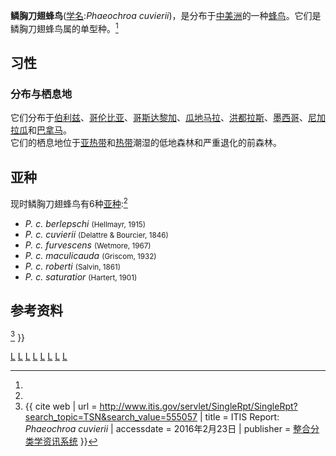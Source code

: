 {{Speciesbox
| taxon = Phaeochroa cuvierii
| image = Scaly-breasted Hummingbird - Sarapiqui - Costa Rica S4E0291 (26084747394).jpg
| status = LC
| status_system = IUCN3.1
| status_ref = <ref>{{IUCN|id=22687041 |title=''Phaeochroa cuvierii'' |assessors=[[BirdLife_International|BirdLife International]] |version=2013.2 |year=2012 |accessdate=26 November 2013}}</ref>
| parent_authority = [[John_Gould|Gould]], 1861
| authority = ({{tsl|en|Adolphe Delattre|Delattre}} & {{tsl|en|Jules Bourcier|Bourcier}}, 1846)
| synonyms = *''Campylopterus cuvierii''
| range_map = Phaeochroa cuvierii map.svg
| range_map_caption = 鳞胸刀翅蜂鸟的分布
}}
'''鳞胸刀翅蜂鸟'''([[学名|学名]]:''Phaeochroa cuvierii'')，是分布于[[中美洲|中美洲]]的一种[[蜂鸟|蜂鸟]]。它们是鳞胸刀翅蜂鸟属的单型种。<ref name = "ITIS"/>

==习性==
===分布与栖息地===
它们分布于[[伯利兹|伯利兹]]、[[哥伦比亚|哥伦比亚]]、[[哥斯达黎加|哥斯达黎加]]、[[瓜地马拉|瓜地马拉]]、[[洪都拉斯|洪都拉斯]]、[[墨西哥|墨西哥]]、[[尼加拉瓜|尼加拉瓜]]和[[巴拿马|巴拿马]]。<br/>
它们的栖息地位于[[亚热带|亚热带]]和[[热带|热带]]潮湿的低地森林和严重退化的前森林。

==亚种==
现时鳞胸刀翅蜂鸟有6种[[亚种|亚种]]:<ref name=itis/>
* ''P. c. berlepschi'' <small>(Hellmayr, 1915)</small>
* ''P. c. cuvierii'' <small>(Delattre & Bourcier, 1846)</small>
* ''P. c. furvescens'' <small>(Wetmore, 1967)</small>
* ''P. c. maculicauda'' <small>(Griscom, 1932)</small>
* ''P. c. roberti'' <small>(Salvin, 1861)</small>
* ''P. c. saturatior'' <small>(Hartert, 1901)</small>

==参考资料==
{{Reflist | refs =
<ref name = "ITIS">
{{ cite web
| url = http://www.itis.gov/servlet/SingleRpt/SingleRpt?search_topic=TSN&search_value=553669
| title = ITIS Report: ''Phaeochroa''
| accessdate = 2016年2月23日
| publisher = [[整合分类学资讯系统|整合分类学资讯系统]] }}
</ref>
<ref name=itis>
{{ cite web
| url = http://www.itis.gov/servlet/SingleRpt/SingleRpt?search_topic=TSN&search_value=555057
| title = ITIS Report: ''Phaeochroa cuvierii''
| accessdate = 2016年2月23日
| publisher = [[整合分类学资讯系统|整合分类学资讯系统]] }}
</ref>
}}
{{Taxonbar|from=Q387934}}

[[Category:蜂鸟科|L]]
[[Category:哥伦比亚鸟类|L]]
[[Category:墨西哥鸟类|L]]
[[Category:洪都拉斯动物|L]]
[[Category:巴拿馬動物|L]]
[[Category:尼加拉瓜动物|L]]
[[Category:单种属鸟类|L]]
[[Category:1846年描述的鸟类|L]]


{{鸟类小作品}}